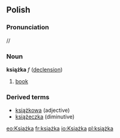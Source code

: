 ==Polish==
===Pronunciation===
/{{IPAchar|ˈkɕɔ̃ʂka}}/
===Noun===
'''książka''' ''f'' ([[Wiktionary Appendix:Polish hard feminine noun declension|declension]])
 
# [[book]]

===Derived terms===
* [[książkowa]] (adjective)
* [[książeczka]] (diminutive)
[[eo:Książka]]
[[fr:książka]]
[[io:Książka]]
[[pl:książka]]